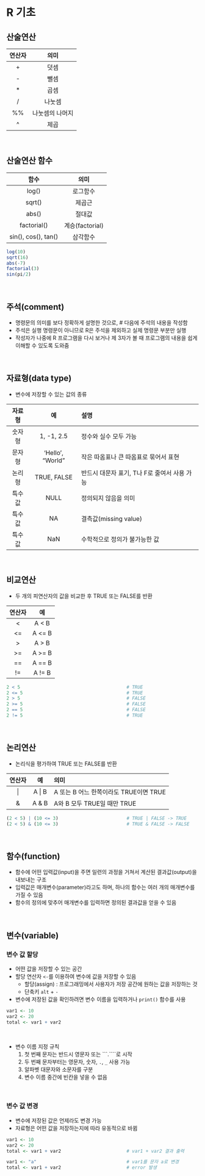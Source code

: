 #  R 기초

## 산술연산

|연산자|의미|
|:---:|:---:|
|+|덧셈|
|-|뺄셈|
|*|곱셈|
|/|나눗셈|
|%%|나눗셈의 나머지|
|^|제곱|

<br>

## 산술연산 함수

|함수|의미|
|:---:|:---:|
|log()|로그함수|
|sqrt()|제곱근|
|abs()|절대값|
|factorial()|계승(factorial)|
|sin(), cos(), tan()|삼각함수|

```r
log(10)
sqrt(16)
abs(-7)
factorial(3)
sin(pi/2)
```

<br>

## 주석(comment)
+ 명령문의 의미를 보다 정확하게 설명한 것으로, # 다음에 주석의 내용을 작성함
+ 주석은 실행 명령문이 아니므로 R은 주석을 제외하고 실제 명령문 부분만 실행
+ 작성자가 나중에 R 프로그램을 다시 보거나 제 3자가 볼 때 프로그램의 내용을 쉽게 이해할 수 있도록 도와줌

<br>

## 자료형(data type)
+ 변수에 저장할 수 있는 값의 종류

|자료형|예|설명|
|:---:|:---:|:---|
|숫자형|1, -1, 2.5|정수와 실수 모두 가능|
|문자형|'Hello', "World"|작은 따옴표나 큰 따옴표로 묶어서 표현|
|논리형|TRUE, FALSE|반드시 대문자 표기, T나 F로 줄여서 사용 가능|
|특수값|NULL|정의되지 않음을 의미|
|특수값|NA|결측값(missing value)|
|특수값|NaN|수학적으로 정의가 불가능한 값|

<br>

## 비교연산
+ 두 개의 피연산자의 값을 비교한 후 TRUE 또는 FALSE를 반환

|연산자|예|의미|
|:---:|:---:|
|<|A < B|B가 A보다 크면 TRUE|
|<=|A <= B|B가 A보다 크거나 같으면 TRUE|
|>|A > B|A가 B보다 크면 TRUE|
|>=|A >= B|A가 B보다 크거나 같으면 TRUE|
|==|A == B|A와 B가 같으면 TRUE|
|!=|A != B|A와 B가 같지 않으면 TRUE|

```r
2 < 5                                       # TRUE
2 <= 5                                      # TRUE
2 > 5                                       # FALSE
2 >= 5                                      # FALSE
2 == 5                                      # FALSE
2 != 5                                      # TRUE
```

<br>

## 논리연산
+ 논리식을 평가하여 TRUE 또는 FALSE를 반환

|연산자|예|의미|
|:---:|:---:|:---|
|\||A \| B|A 또는 B 어느 한쪽이라도 TRUE이면 TRUE|
|&|A & B|A와 B 모두 TRUE일 때만 TRUE|

```r
(2 < 5) | (10 <= 3)                         # TRUE | FALSE -> TRUE
(2 < 5) & (10 <= 3)                         # TRUE & FALSE -> FALSE
```

<br>

## 함수(function)
+ 함수에 어떤 입력값(input)을 주면 일련의 과정을 거쳐서 계산된 결과값(output)을 내보내는 구조
+ 입력값은 매개변수(parameter)라고도 하며, 하나의 함수는 여러 개의 매개변수를 가질 수 있음
+ 함수의 정의에 맞추어 매개변수를 입력하면 정의된 결과값을 얻을 수 있음

<br>

## 변수(variable)

### 변수 값 할당
+ 어떤 값을 저장할 수 있는 공간
+ 할당 연산자 ```<-```를 이용하여 변수에 값을 저장할 수 있음
  + 할당(assign) : 프로그래밍에서 사용자가 저장 공간에 원하는 값을 저장하는 것
  + 단축키 ```alt``` + ```-```
+ 변수에 저장된 값을 확인하려면 변수 이름을 입력하거나 ```print()``` 함수를 사용

```r
var1 <- 10
var2 <- 20
total <- var1 + var2
```

<br>

+ 변수 이름 지정 규칙
  1. 첫 번째 문자는 반드시 영문자 또는 ```.````로 시작
  2. 두 번째 문자부터는 영문자, 숫자, ```.```, ```_``` 사용 가능  
  3. 알파벳 대문자와 소문자를 구분
  4. 변수 이름 중간에 빈칸을 넣을 수 없음

<br>

### 변수 값 변경
+ 변수에 저장된 값은 언제라도 변경 가능
+ 자료형은 어떤 값을 저장하는지에 따라 유동적으로 바뀜

```r
var1 <- 10
var2 <- 20
total <- var1 + var2                        # var1 + var2 결과 출력

var1 <- "a"                                 # var1를 문자 a로 변경
total <- var1 + var2                        # error 발생
```

